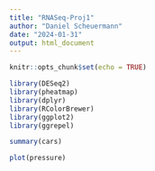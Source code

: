 ```yaml
---
title: "RNASeq-Proj1"
author: "Daniel Scheuermann"
date: "2024-01-31"
output: html_document
---
```


```r

knitr::opts_chunk$set(echo = TRUE)

library(DESeq2)
library(pheatmap)
library(dplyr)
library(RColorBrewer)
library(ggplot2)
library(ggrepel)

```



```r
summary(cars)
```

```r
plot(pressure)
```
